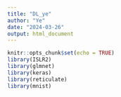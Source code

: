 ```yaml
---
title: "DL_ye"
author: "Ye"
date: "2024-03-26"
output: html_document
---
```


```r
knitr::opts_chunk$set(echo = TRUE)
library(ISLR2)  
library(glmnet)
library(keras)
library(reticulate)
library(mnist)
```


